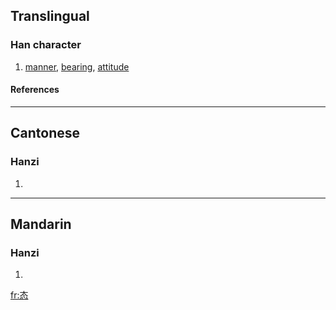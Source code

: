 {{see|態}}

==Translingual==
===Han character===
{{Han char|rn=61|rad=心|as=04|sn=8|four=|canj=大戈心 (KIP)}}
# [[manner]], [[bearing]], [[attitude]]
====References====
{{Han ref|kx=0379.071|hdz=42273.110|uh=6001|ud=24577}}
----
==Cantonese==
===Hanzi===
{{yue-hanzi|jyut=|y=taai3}}
# {{defn|Cantonese}}
----
==Mandarin==
===Hanzi===
{{cmn-hanzi|tra=態|pin=[[tài]] (tai4)|wg=t'ai<sup>4</sup>}}
# {{defn|Mandarin}}

[[fr:态]]
